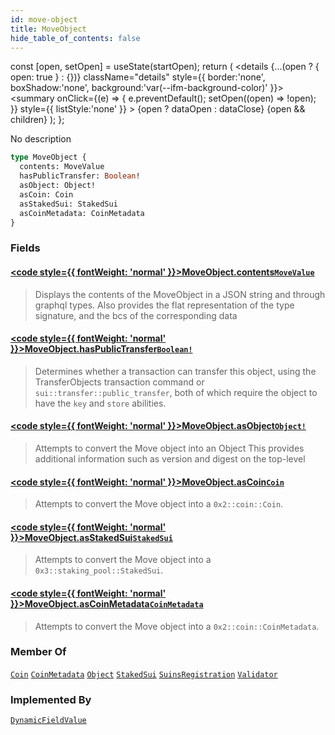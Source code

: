 ```yaml
---
id: move-object
title: MoveObject
hide_table_of_contents: false
---
```









  const [open, setOpen] = useState(startOpen);
  return (
    <details {...(open ? { open: true } : {})} className="details" style={{ border:'none', boxShadow:'none', background:'var(--ifm-background-color)' }}>
      <summary
        onClick={(e) => {
          e.preventDefault();
          setOpen((open) => !open);
        }}
        style={{ listStyle:'none' }}
      >
      {open ? dataOpen : dataClose}
      </summary>
      {open && children}
    </details>
  );
};








No description


```graphql
type MoveObject {
  contents: MoveValue
  hasPublicTransfer: Boolean!
  asObject: Object!
  asCoin: Coin
  asStakedSui: StakedSui
  asCoinMetadata: CoinMetadata
}
```




### Fields

#### [<code style={{ fontWeight: 'normal' }}>MoveObject.<b>contents</b></code>](#)<Bullet />[`MoveValue`](/references/sui-api/graphql/reference/objects/move-value) <Badge class="badge badge--secondary" text="object"/> 
> 
> 
> Displays the contents of the MoveObject in a JSON string and through graphql types.  Also
> provides the flat representation of the type signature, and the bcs of the corresponding
> data
> 

#### [<code style={{ fontWeight: 'normal' }}>MoveObject.<b>hasPublicTransfer</b></code>](#)<Bullet />[`Boolean!`](/references/sui-api/graphql/reference/scalars/boolean) <Badge class="badge badge--secondary" text="non-null"/> <Badge class="badge badge--secondary" text="scalar"/> 
> 
> 
> Determines whether a transaction can transfer this object, using the TransferObjects
> transaction command or `sui::transfer::public_transfer`, both of which require the object to
> have the `key` and `store` abilities.
> 

#### [<code style={{ fontWeight: 'normal' }}>MoveObject.<b>asObject</b></code>](#)<Bullet />[`Object!`](/references/sui-api/graphql/reference/objects/object) <Badge class="badge badge--secondary" text="non-null"/> <Badge class="badge badge--secondary" text="object"/> 
> 
> 
> Attempts to convert the Move object into an Object
> This provides additional information such as version and digest on the top-level
> 

#### [<code style={{ fontWeight: 'normal' }}>MoveObject.<b>asCoin</b></code>](#)<Bullet />[`Coin`](/references/sui-api/graphql/reference/objects/coin) <Badge class="badge badge--secondary" text="object"/> 
> 
> 
> Attempts to convert the Move object into a `0x2::coin::Coin`.
> 

#### [<code style={{ fontWeight: 'normal' }}>MoveObject.<b>asStakedSui</b></code>](#)<Bullet />[`StakedSui`](/references/sui-api/graphql/reference/objects/staked-sui) <Badge class="badge badge--secondary" text="object"/> 
> 
> 
> Attempts to convert the Move object into a `0x3::staking_pool::StakedSui`.
> 

#### [<code style={{ fontWeight: 'normal' }}>MoveObject.<b>asCoinMetadata</b></code>](#)<Bullet />[`CoinMetadata`](/references/sui-api/graphql/reference/objects/coin-metadata) <Badge class="badge badge--secondary" text="object"/> 
> 
> 
> Attempts to convert the Move object into a `0x2::coin::CoinMetadata`.
> 



### Member Of

[`Coin`](/references/sui-api/graphql/reference/objects/coin)  <Badge class="badge badge--secondary" text="object"/><Bullet />[`CoinMetadata`](/references/sui-api/graphql/reference/objects/coin-metadata)  <Badge class="badge badge--secondary" text="object"/><Bullet />[`Object`](/references/sui-api/graphql/reference/objects/object)  <Badge class="badge badge--secondary" text="object"/><Bullet />[`StakedSui`](/references/sui-api/graphql/reference/objects/staked-sui)  <Badge class="badge badge--secondary" text="object"/><Bullet />[`SuinsRegistration`](/references/sui-api/graphql/reference/objects/suins-registration)  <Badge class="badge badge--secondary" text="object"/><Bullet />[`Validator`](/references/sui-api/graphql/reference/objects/validator)  <Badge class="badge badge--secondary" text="object"/>

### Implemented By

[`DynamicFieldValue`](/references/sui-api/graphql/reference/unions/dynamic-field-value)  <Badge class="badge badge--secondary" text="union"/>

